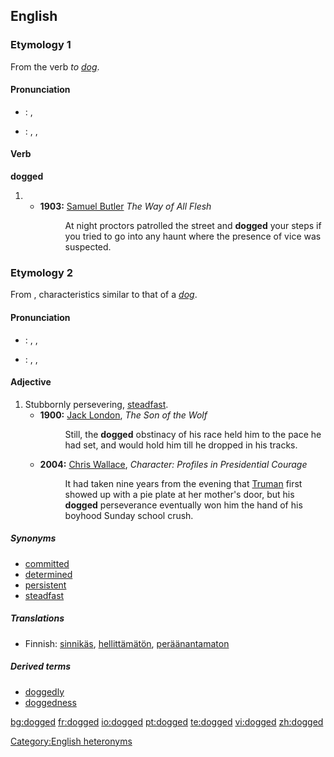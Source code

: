==English==

===Etymology 1===
From the verb ''to [[dog]]''.

====Pronunciation====
{{rfc-level|check placement of Pronunciation}}
* {{a|RP}}: {{IPA|/dɒgd/}}, {{SAMPA|/dQgd/}}
* {{a|US}}: {{enPR|dägd}}, {{IPA|/dɑgd/}}, {{SAMPA|/dAgd/}}

====Verb====
'''dogged'''

# {{past of|[[dog]]}}
#* '''1903:''' [[w:Samuel Butler|Samuel Butler]] ''The Way of All Flesh''
#*: At night proctors patrolled the street and '''dogged''' your steps if you tried to go into any haunt where the presence of vice was suspected.

===Etymology 2===
From {{ME.}}, characteristics similar to that of a ''[[dog]]''.

====Pronunciation====
* {{a|RP}}: {{enPR|dŏg'ĭd}}, {{IPA|/ˈdɒgɪd/}}, {{SAMPA|/"dQgId/}}
* {{a|US}}: {{enPR|däg'ĭd}}, {{IPA|/ˈdɑgɪd/}}, {{SAMPA|/"dAgId/}}

====Adjective====
{{en-adj}}

# Stubbornly persevering, [[steadfast]].
#* '''1900:''' [[w:Jack London|Jack London]], ''The Son of the Wolf''
#*: Still, the '''dogged''' obstinacy of his race held him to the pace he had set, and would hold him till he dropped in his tracks.
#* '''2004:''' [[w: Chris Wallace (journalist)|Chris Wallace]], ''Character:  Profiles in Presidential Courage''
#*: It had taken nine years from the evening that [[w:Harry Truman|Truman]] first showed up with a pie plate at her mother's door, but his '''dogged''' perseverance eventually won him the hand of his boyhood Sunday school crush.

=====Synonyms=====
* [[committed]]
* [[determined]]
* [[persistent]]
* [[steadfast]]

=====Translations=====
{{trans-top|stubbornly persevering, steadfast}}
* Finnish: [[sinnikäs]], [[hellittämätön]], [[peräänantamaton]]
{{trans-mid}}
{{trans-bottom}}

=====Derived terms=====
* [[doggedly]] {{pos_adv}}
* [[doggedness]] {{pos_n}}

[[Category:English heteronyms]]

[[bg:dogged]]
[[fr:dogged]]
[[io:dogged]]
[[pt:dogged]]
[[te:dogged]]
[[vi:dogged]]
[[zh:dogged]]
